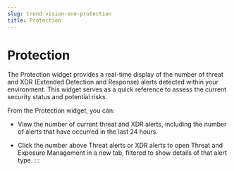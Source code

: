 ```yaml
---
slug: trend-vision-one-protection
title: Protection
---
```

# Protection

The Protection widget provides a real-time display of the number of threat and XDR (Extended Detection and Response) alerts detected within your environment. This widget serves as a quick reference to assess the current security status and potential risks.

From the Protection widget, you can:

- View the number of current threat and XDR alerts, including the number of alerts that have occurred in the last 24 hours.

- Click the number above Threat alerts or XDR alerts to open Threat and Exposure Management in a new tab, filtered to show details of that alert type.
:::
